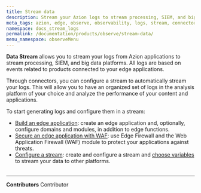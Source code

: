 ```yaml
---
title: Stream data
description: Stream your Azion logs to stream processing, SIEM, and big data platforms.
meta_tags: azion, edge, observe, observability, logs, stream, connector, siem
namespace: docs_stream_logs
permalink: /documentation/products/observe/stream-data/
menu_namespace: observeMenu
---
```



**Data Stream** allows you to stream your logs from Azion applications to stream processing, SIEM, and big data platforms. All logs are based on events related to products connected to your edge applications.

Through connectors, you can configure a stream to automatically stream your logs. This will allow you to have an organized set of logs in the analysis platform of your choice and analyze the performance of your content and applications.

<LinkButton outlined link="/en/documentation/products/observe/data-stream/" label="go to Data Stream reference" variant="secondary" target="_blank" />

To start generating logs and configure them in a stream:

- [Build an edge application](/en/documentation/products/guides/build/build-an-application/): create an edge application and, optionally, configure domains and modules, in addition to edge functions.
- [Secure an edge application with WAF](/en/documentation/products/secure/secure-application/): use Edge Firewall and the Web Application Firewall (WAF) module to protect your applications against threats.
- [Configure a stream](/en/documentation/products/guides/use-data-stream/): create and configure a stream and [choose variables](/en/documentation/products/guides/observe/data-stream-select-variables/) to stream your data to other platforms.
<br /><br />
---


**Contributors** <ContributorList>Contributor</ContributorList>
